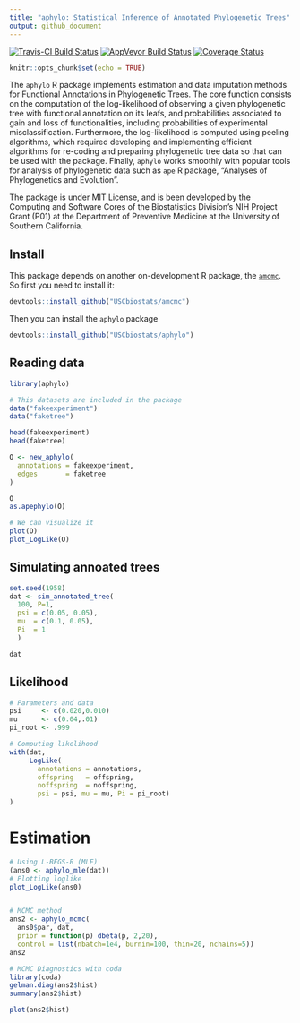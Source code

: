 ```yaml
---
title: "aphylo: Statistical Inference of Annotated Phylogenetic Trees"
output: github_document
---
```


[![Travis-CI Build Status](https://travis-ci.org/USCbiostats/aphylo.svg?branch=master)](https://travis-ci.org/USCbiostats/aphylo)
[![AppVeyor Build Status](https://ci.appveyor.com/api/projects/status/github/USCbiostats/aphylo?branch=master&svg=true)](https://ci.appveyor.com/project/gvegayon/phylogenetic)
[![Coverage Status](https://codecov.io/gh/USCbiostats/aphylo/branch/master/graph/badge.svg)](https://codecov.io/gh/USCbiostats/aphylo)


```r
knitr::opts_chunk$set(echo = TRUE)
```

The `aphylo` R package implements estimation and data imputation methods for Functional Annotations in Phylogenetic Trees. The core function consists on the computation of the log-likelihood of observing a given phylogenetic tree with functional annotation on its leafs, and probabilities associated to gain and loss of functionalities, including probabilities of experimental misclassification. Furthermore, the log-likelihood is computed using peeling algorithms, which required developing and implementing efficient algorithms for re-coding and preparing phylogenetic tree data so that can be used with the package. Finally, `aphylo` works smoothly with popular tools for analysis of phylogenetic data such as `ape` R package, "Analyses of Phylogenetics and Evolution".

The package is under MIT License, and is been developed by the Computing and Software Cores of the Biostatistics Division's NIH Project Grant (P01) at the Department of Preventive Medicine at the University of Southern California.

## Install

This package depends on another on-development R package, the [`amcmc`](https://github.com/USCbiostats/amcmc). So first you need to install it:

```r
devtools::install_github("USCbiostats/amcmc")
```

Then you can install the `aphylo` package

```r
devtools::install_github("USCbiostats/aphylo")
```

## Reading data

```r
library(aphylo)
```


```r

# This datasets are included in the package
data("fakeexperiment")
data("faketree")

head(fakeexperiment)
head(faketree)
```

```r
O <- new_aphylo(
  annotations = fakeexperiment,
  edges       = faketree
)

O
as.apephylo(O)

# We can visualize it
plot(O)
plot_LogLike(O)
```

## Simulating annoated trees

```r
set.seed(1958)
dat <- sim_annotated_tree(
  100, P=1, 
  psi = c(0.05, 0.05),
  mu  = c(0.1, 0.05),
  Pi  = 1
  )

dat
```


## Likelihood


```r
# Parameters and data
psi     <- c(0.020,0.010)
mu      <- c(0.04,.01)
pi_root <- .999

# Computing likelihood
with(dat, 
     LogLike(
       annotations = annotations, 
       offspring   = offspring, 
       noffspring  = noffspring, 
       psi = psi, mu = mu, Pi = pi_root)
)

```

# Estimation

```r
# Using L-BFGS-B (MLE)
(ans0 <- aphylo_mle(dat))
# Plotting loglike
plot_LogLike(ans0)


# MCMC method
ans2 <- aphylo_mcmc(
  ans0$par, dat,
  prior = function(p) dbeta(p, 2,20),
  control = list(nbatch=1e4, burnin=100, thin=20, nchains=5))
ans2
```

```r
# MCMC Diagnostics with coda
library(coda)
gelman.diag(ans2$hist)
summary(ans2$hist)

plot(ans2$hist)
```

